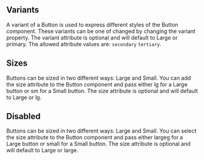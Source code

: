 


## Variants

A variant of a Button is used to express different styles of the Button component.
These variants can be one of changed by changing the variant property.
The variant attribute is optional and will default to Large or primary.
The allowed attribute values are: `secondary` `tertiary`.

<Canvas sourceState="shown">
  <Story of={ButtonStories.Primary} />
  <Story of={ButtonStories.Secondary} />
  <Story of={ButtonStories.Tertiary} />
</Canvas>

## Sizes

Buttons can be sized in two different ways: Large and Small.
You can add the size attribute to the Button component and pass
either lg for a Large button or sm for a Small button.
The size attribute is optional and will default to Large or lg.

<Canvas sourceState="shown">
  <Story of={ButtonStories.Sizes} />
</Canvas>

## Disabled

Buttons can be sized in two different ways: Large and Small.
You can select the size attribute to the Button component and pass
either largeg for a Large button or small for a Small button.
The size attribute is optional and will default to Large or large.

<Canvas sourceState="shown">
  <Story of={ButtonStories.Disabled} />
</Canvas>
